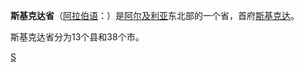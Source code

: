 {{Unreferenced|time=2022-01-07T02:53:48+00:00}}
{{Infobox Algerian Province 
 |capital                =斯基克达
 |name                   =  斯基克达省<br />{{lang|ar|ولاية سكيكد|}}
 |area                   = 4,137
 |arank                   =  
 |oos                  =   1 E9 m²
 |image                    =Algeria-Skikda.png
 |pop                    =786,154
 |prank                  =
 |den                    = 
 |creation               = 
 |districts              = 13
 |municipalities         =38
 |dial                   = 038
 |code                   =21
|}}
'''斯基克达省'''（[[阿拉伯语|阿拉伯语]]：'''{{lang|ar|ولاية سكيكد|}}'''）是[[阿尔及利亚|阿尔及利亚]]东北部的一个省，首府[[斯基克达|斯基克达]]。

斯基克达省分为13个县和38个市。

{{coord|display=title}}
{{Algeria-geo-stub}}
{{阿尔及利亚省份}}

[[Category:阿尔及利亚省份|S]]